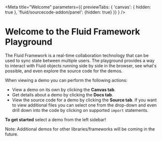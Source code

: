 
<Meta title="Welcome" parameters={{ previewTabs: { 'canvas': { hidden: true }, 'fluid/sourcecode-addon/panel': {hidden: true} }} } />

# Welcome to the Fluid Framework Playground

The Fluid Framework is a real-time collaboration technology that can be used to sync state between multiple users.
The playground provides a way to interact with Fluid objects running side by side in the browser, see what's possible,
and even explore the source code for the demos. 

When viewing a demo you can perform the following actions:

* View a demo on its own by clicking the **Canvas tab**.
* Get details about a demo by clicking the **Docs tab**. 
* View the source code for a demo by clicking the **Source tab**. If you want to view additional files you can select one from the drop-down 
and even drill down into the code by clicking on supported `import` statements.

**To get started** select a demo from the left sidebar!

Note: Additional demos for other libraries/frameworks will be coming in the future.

<br />

<img 
data-gifffer="fluid-collab.gif" 
data-gifffer-alt="Gif demo of the Brainstorm application" 
data-gifffer-duration="0" />

